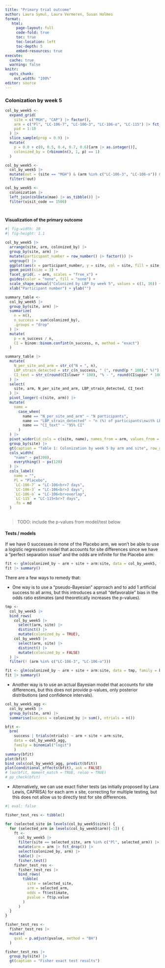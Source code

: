```yaml
---
title: "Primary trial outcome"
author: Laura Symul, Laura Vermeren, Susan Holmes
format: 
   html:
     page-layout: full
     code-fold: true
     toc: true
     toc-location: left
     toc-depth: 5
     embed-resources: true
execute:
  cache: true
  warning: false
knitr:
  opts_chunk:
    out.width: "100%"
editor: source
---
```



### Colonization by week 5


```r

col_by_week5 <- 
  expand_grid(
    site = c("MGH", "CAP") |> factor(),
    arm = c("Pl", "LC-106-7", "LC-106-3", "LC-106-o", "LC-115") |> fct_inorder(),
    pid = 1:10
  ) |> 
  slice_sample(prop = 0.9) |> 
  mutate(
    p = 0.0 + c(0, 0.5, 0.4, 0.7, 0.6)[arm |> as.integer()],
    colonized_by = (rbinom(n(), 1, p) == 1)
  )

col_by_week5 <- 
  col_by_week5 |> 
  mutate(out = (site == "MGH") & (arm %in% c("LC-106-3", "LC-106-o")) & (pid > 4)) |>
  filter(!out)

```


```r

col_by_week5 <-
  colonization |>
  left_join(colData(mae) |> as_tibble()) |>
  filter(visit_code == 1500)

  

```


**Visualization of the primary outcome**

```r
#| fig-width: 10
#| fig-height: 1.1

col_by_week5 |> 
  arrange(site, arm, colonized_by) |>
  group_by(site, arm) |> 
  mutate(participant_number = row_number() |> factor()) |> 
  ungroup() |> 
  ggplot(aes(x = participant_number, y = site, col = site, fill = site, shape = colonized_by)) +
  geom_point(size = 3) +
  facet_grid(. ~ arm, scales = "free_x") +
  guides(color = "none", fill = "none") +
  scale_shape_manual("Colonized by LBP by week 5", values = c(1, 16)) +
  xlab("Participant number") + ylab("")

```


```r

summary_table <- 
  col_by_week5 |> 
  group_by(site, arm) |> 
  summarize(
    n = n(), 
    n_success = sum(colonized_by),
    .groups = "drop"
  ) |> 
  mutate(
    p = n_success / n,
    CI = binom::binom.confint(n_success, n, method = "exact")
  )

```


```r

summary_table |> 
  mutate(
    N_per_site_and_arm = str_c("N = ", n),
    LBP_strain_detected = str_c(n_success, " (", round(p * 100)," %)"),
    CI_text = str_c(round(CI$lower * 100), "% - ", round(CI$upper * 100), "%")
  ) |> 
  select(
    site, arm, N_per_site_and_arm, LBP_strain_detected, CI_text
  ) |> 
  pivot_longer(-c(site, arm)) |>
  mutate(
    name = 
      case_when(
        name == "N_per_site_and_arm" ~ "N participants",
        name == "LBP_strain_detected" ~ "n (%) of participants\nwith LBP strain detected",
        name == "CI_text" ~ "95% CI"
      )
  ) |> 
  pivot_wider(id_cols = c(site, name), names_from = arm, values_from = value) |> 
  group_by(site) |> 
  gt(caption = "Table 1: Colonization by week 5 by arm and site", row_group_as_column = TRUE) |> 
  cols_width(
    "name" ~ px(200),
    everything() ~ px(120)
  ) |> 
  cols_label(
    name = "",
    Pl = "Placebo",
    `LC-106-7` = "LC-106<br>7 days",
    `LC-106-3` = "LC-106<br>3 days",
    `LC-106-o` = "LC-106<br>overlap",
    `LC-115` = "LC-115<br>7 days",
    .fn = md
  )
  
```
> TODO: include the p-values from model/test below


#### Tests / models

If we have 0 successes in none of the Placebo arm, we won't be able to use a logistic regression model that accounts for site differences since we have a "perfect separation issue" and the odds are infinite for the Placebo arm:


```r

fit <- glm(colonized_by ~ arm + site + arm:site, data = col_by_week5, family = binomial)
fit |> summary()

```

There are a few ways to remedy that: 

- One way is to use a "pseudo-Bayesian" approach and to add 1 artificial success to all arms, but this introduces a small "defavorable" bias in the odds ratio estimates (and theoretically increases the p-values).

```r

tmp <- 
  col_by_week5 |> 
  bind_rows(
    col_by_week5 |> 
      select(arm, site) |> 
      distinct() |> 
      mutate(colonized_by = TRUE),
    col_by_week5 |> 
      select(arm, site) |> 
      distinct() |> 
      mutate(colonized_by = FALSE)
  ) |> 
  filter(! (arm %in% c("LC-106-3", "LC-106-o")))

fit <- glm(colonized_by ~ arm + site + arm:site, data = tmp, family = binomial)
fit |> summary()

```

- Another way is to use an actual Bayesian model that accounts for site differences, but this does not provide p-values, only posterior distributions (and confidence intervals).

```r

col_by_week5_agg <- 
  col_by_week5 |>
  group_by(site, arm) |>
  summarise(success = colonized_by |> sum(), ntrials = n())

bfit <- 
  brm(
    success | trials(ntrials) ~ arm + site + arm:site, 
    data = col_by_week5_agg, 
    family = binomial("logit")
    )
summary(bfit)
plot(bfit)
bind_cols(col_by_week5_agg, predict(bfit))
plot(conditional_effects(bfit), ask = FALSE)
# loo(bfit, moment_match = TRUE, reloo = TRUE)
# pp_check(bfit)

```


- Alternatively, we can use exact fisher tests (as initially proposed by Lara Lewis, CAPRISA) for each arm x site, correcting for multiple testing, but this does not allow us to directly test for site differences.

```r
#| eval: false

fisher_test_res <- tibble()

for (selected_site in levels(col_by_week5$site)) {
  for (selected_arm in levels(col_by_week5$arm)[-1]) {
    ft <-
      col_by_week5 |>
      filter(site == selected_site, arm %in% c("Pl", selected_arm)) |>
      mutate(arm = arm |> fct_drop()) |>
      select(colonized_by, arm) |>
      table() |>
      fisher.test()
    fisher_test_res <-
      fisher_test_res |>
      bind_rows(
        tibble(
          site = selected_site,
          arm = selected_arm,
          odds = ft$estimate,
          pvalue = ft$p.value
        )
      )
  }
}

fisher_test_res <-
  fisher_test_res |>
  mutate(
    qval = p.adjust(pvalue, method = "BH")
  )

fisher_test_res |>
  group_by(site) |>
  gt(caption = "Fisher exact test results")


```

